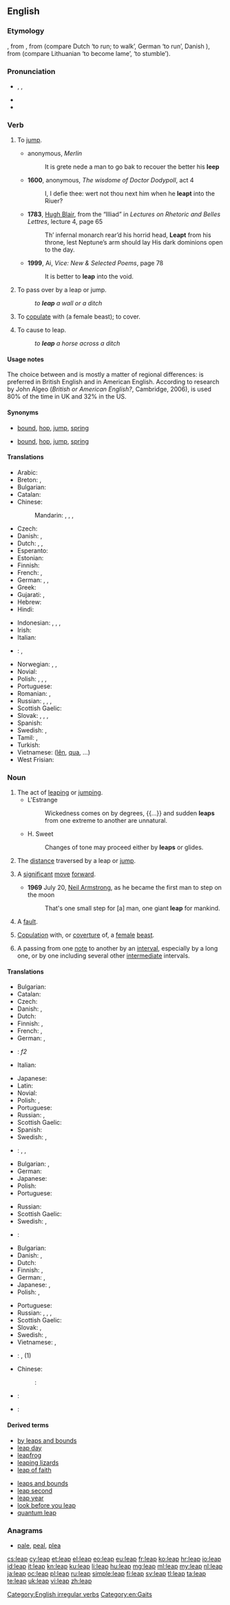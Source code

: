 {{also|LEAP}}
==English==
{{wikipedia|dab=leap}}

===Etymology===
{{etyl|enm|en}} {{term|lepen|lang=enm}}, from {{etyl|ang|en}} {{term|hleapan|hlēapan|lang=ang}}, from {{etyl|gem-pro|en}} {{recons|hlaupaną|lang=gem-pro}} (compare Dutch {{term|lopen|lang=nl}} ‘to run; to walk’, German {{term|laufen|lang=de}} ‘to run’, Danish {{term|løbe|lang=en}}), from {{etyl|ine-pro|en}} (compare Lithuanian {{term|šlùbti|lang=lt}} ‘to become lame’, {{term|klùbti|lang=lt}} ‘to stumble’).

===Pronunciation===
* {{enPR|lēp}}, {{IPA|/liːp/}}, {{X-SAMPA|/li:p/}}
* {{audio|en-us-leap.ogg|Audio (US)}}
* {{rhymes|iːp}}

===Verb===
{{en-verb|leaps|leaping|'''[[leaped]]''', '''[[leapt]]''', or archaically '''[[lept]]''' or '''[[lope]]'''|'''[[leaped]]''', '''[[leapt]]''', or archaically '''[[lopen]]'''}}

# {{intransitive}} To [[jump]].
#* {{circa|1450}} anonymous, ''Merlin''
#*: It is grete nede a man to go bak to recouer the better his '''leep'''
#* '''1600''', anonymous, ''The wisdome of Doctor Dodypoll'', act 4
#*: I, I defie thee: wert not thou next him when he '''leapt''' into the Riuer?
#* '''1783''', [[w:Hugh Blair|Hugh Blair]], from the “Illiad” in ''Lectures on Rhetoric and Belles Lettres'', lecture 4, page 65
#*: Th’ infernal monarch rear’d his horrid head, '''Leapt''' from his throne, lest Neptune’s arm should lay His dark dominions open to the day.
#* '''1999''', Ai, ''Vice: New & Selected Poems'', page 78
#*: It is better to '''leap''' into the void.
# {{transitive}} To pass over by a leap or jump.
#: ''to '''leap''' a wall or a ditch''
# {{transitive}} To [[copulate]] with (a female beast); to cover.
# {{transitive}} To cause to leap.
#: ''to '''leap''' a horse across a ditch''

====Usage notes====
The choice between {{term|leapt|lang=en}} and {{term|leaped|lang=en}} is mostly a matter of regional differences: {{term|leapt|lang=en}} is preferred in British English and {{term|leaped|lang=en}} in American English. According to research by John Algeo (''British or American English?'', Cambridge, 2006), {{term|leapt|lang=en}} is used 80% of the time in UK and 32% in the US.

====Synonyms====
* {{sense|jump from one location to another}} [[bound]], [[hop]], [[jump]], [[spring]]
* {{sense|jump upwards}} [[bound]], [[hop]], [[jump]], [[spring]]

====Translations====
{{trans-top|to jump}}
* Arabic: {{t+|ar|وثب|tr=wathaba}}
* Breton: {{t|br|lammat}}, {{t|br|sailhañ}}
* Bulgarian: {{t+|bg|скачам}}
* Catalan: {{t|ca|saltar}}
* Chinese:
*: Mandarin: {{t-|cmn|跳躍|sc=Hani}}, {{t-|cmn|跳跃|tr=tiàoyuè|sc=Hani}}, {{t|cmn|飛躍|sc=Hani}}, {{t|cmn|飞跃|tr=fēiyuè|sc=Hani}}
* Czech: {{t-|cs|přeskočit}}
* Danish: {{t-|da|springe}}, {{t+|da|hoppe}}
* Dutch: {{t+|nl|springen}}, {{t+|nl|wippen}}, {{t|nl|huppen}}
* Esperanto: {{t-|eo|eksalti}}
* Estonian: {{t|et|hüppama}}
* Finnish: {{t+|fi|loikata}}
* French: {{t+|fr|sauter}}, {{t+|fr|bondir}}
* German: {{t|de|springen}}, {{t|de|einen Satz machen}}, {{t|de|hüpfen}}
* Greek: {{t+|el|πάλλομαι}}
* Gujarati: {{t|gu|કૂદવું|sc=Gujr}}, {{t|gu|ઠેકવું|sc=Gujr}}
* Hebrew: {{t+|he|קפץ}}
* Hindi: {{t|hi|कूदना|sc=Deva}}
{{trans-mid}}
* Indonesian: {{t|id|lompat}}, {{t|id|loncat}}, {{t|id|lompat|alt=melompat}}, {{t|id|loncat|alt=meloncat}}
* Irish: {{t-|ga|léim}}
* Italian: {{t+|it|saltare}}
* {{ttbc|ja}}: {{t|ja|飛躍する|tr=[[ひやく]]する, hiyaku-suru|sc=Jpan}}, {{t-|ja|跳躍する|tr=chōyaku-suru}} <!-- link as t-SOP if non-idiomatic; put marked word in|alt=; see [[User:Kephir/gadgets/xte#Translation_fixing]] -->
* Norwegian: {{t-|no|sprang}}, {{t+|no|hopp}}, {{t+|no|hoppe}}
* Novial: {{t|nov|salta}}
* Polish: {{t|pl|skakać}}, {{t|pl|skoczyć}}, {{t|pl|przeskakiwać}}, {{qualifier|over something}} {{t|pl|przeskoczyć}}
* Portuguese: {{t+|pt|saltar}}
* Romanian: {{t|ro|sări}}, {{t|ro|sălta}}
* Russian: {{t+|ru|скакать|tr=skakát'}} {{impf}}, {{t+|ru|скакнуть|tr=skaknút'}} {{pf.}}, {{t+|ru|прыгать|sc=Cyrl|tr=prýgat'}} {{impf}}, {{t+|ru|прыгнуть|sc=Cyrl|tr=prýgnut'}} {{pf.}}
* Scottish Gaelic: {{t-|gd|leum}}
* Slovak: {{t|sk|skočiť}}, {{t|sk|skákať}}, {{t|sk|preskočiť}}, {{qualifier|over something}} {{t|sk|preskakovať}}
* Spanish: {{t+|es|saltar}}
* Swedish: {{t+|sv|hoppa}}, {{t+|sv|springa}} {{qualifier|older}}
* Tamil: {{t|ta|பாய்|sc=Taml}}, {{t|ta|தாவு|sc=Taml}}
* Turkish: {{t+|tr|sıçramak}}
* Vietnamese: {{t|vi|nhảy}} ([[lên]], [[qua]], ...)
* West Frisian: {{t|fy|ljeppe}}
{{trans-bottom}}

===Noun===
{{en-noun}}

# The act of [[leaping]] or [[jumping]].
#* L'Estrange
#*: Wickedness comes on by degrees, {{...}} and sudden '''leaps''' from one extreme to another are unnatural.
#* H. Sweet
#*: Changes of tone may proceed either by '''leaps''' or glides.
# The [[distance]] traversed by a leap or [[jump]].
# {{figuratively}} A [[significant]] [[move]] [[forward]].
#* '''1969''' July 20, [[w:Neil Armstrong|Neil Armstrong]], as he became the first man to step on the moon
#*: That's one small step for [a] man, one giant '''leap''' for mankind.
# {{mining}} A [[fault]].
# [[copulation|Copulation]] with, or [[coverture]] of, a [[female]] [[beast]].
# {{music}} A passing from one [[note]] to another by an [[interval]], especially by a long one, or by one including several other [[intermediate]] intervals.

{{Webster 1913}}

====Translations====
{{trans-top|the act of leaping}}
* Bulgarian: {{t+|bg|скок|m|sc=Cyrl}}
* Catalan: {{t|ca|salt}}
* Czech: {{t+|cs|skok|m}}
* Danish: {{t-|da|spring|n}}, {{t+|da|hop|n}}
* Dutch: {{t+|nl|sprong|m}}
* Finnish: {{t+|fi|hyppy}}, {{t+|fi|loikka}}
* French: {{t+|fr|saut|m}}, {{t+|fr|bond|m}}
* German: {{t+|de|Sprung|m}}, {{t+|de|Satz|m}}
* {{ttbc|ga}}: {{t|ga|léim}} ''f2''
* Italian: {{t+|it|salto|m}}
{{trans-mid}}
* Japanese: {{t|ja|跳躍|tr=ちょうやく, chōyaku|sc=Jpan}}
* Latin: {{t+|la|saltus|m}}
* Novial: {{t|nov|salto}}
* Polish: {{t+|pl|skok|m}}, {{t+|pl|sus|m}}
* Portuguese: {{t+|pt|salto|m}}
* Russian: {{t+|ru|скачок|m|sc=Cyrl|tr=skačók|alt=скачо́к}}, {{t+|ru|прыжок|m|sc=Cyrl|tr=pryžók|alt=прыжо́к}}
* Scottish Gaelic: {{t-|gd|leum|m}}
* Spanish: {{t+|es|salto|m}}
* Swedish: {{t+|sv|hopp|n}}, {{t+|sv|språng|n}}
* {{ttbc|vi}}: {{t|vi|bước nhảy}}, {{t|vi|sự nhảy}}, {{t|vi|việc nhảy}} <!-- link as t-SOP if non-idiomatic; put marked word in|alt=; see [[User:Kephir/gadgets/xte#Translation_fixing]] -->
{{trans-bottom}}

{{trans-top|distance traversed by a leap}}
* Bulgarian: {{t+|bg|скок|m|sc=Cyrl}}, {{t-|bg|прескок|m|sc=Cyrl}}
* German: {{t|de|Sprungweite|f}}
* Japanese: {{t|ja|跳躍距離|tr=ちょうやくきょり, chōyaku kyori|sc=Jpan}}
* Polish: {{t+|pl|skok|m}}
* Portuguese: {{t+|pt|salto|m}}
{{trans-mid}}
* Russian: {{qualifier|rarely}} {{t+|ru|скачок|m|sc=Cyrl|tr=skačók|alt=скачо́к}}
* Scottish Gaelic: {{t-|gd|leum|m}}
* Swedish: {{t-|sv|hopplängd|c}}, {{t-|sv|språnglängd|c}}
* {{ttbc|vi}}: {{t|vi|quãng cách nhảy qua}} <!-- link as t-SOP if non-idiomatic; put marked word in|alt=; see [[User:Kephir/gadgets/xte#Translation_fixing]] -->
{{trans-bottom}}

{{trans-top|significant move forward}}
* Bulgarian: {{t+|bg|скок|m|sc=Cyrl}}
* Danish: {{t-|da|spring|n}}, {{t+|da|hop|n}}
* Dutch: {{t+|nl|sprong|m}}
* Finnish: {{t|fi|hyppy}}, {{t|fi|hyppäys}}
* German: {{t+|de|Sprung|m}}, {{t+|de|Satz|m}}
* Japanese: {{t|ja|飛躍|tr=ひやく, hiyaku|sc=Jpan}}, {{t|ja|躍進|tr=やくしん, yakushin|sc=Jpan}}
* Polish: {{t+|pl|krok|m}}, {{t+|pl|skok|m}}
{{trans-mid}}
* Portuguese: {{t+|pt|salto|m}}
* Russian: {{t+|ru|скачок|m|sc=Cyrl|tr=skačók|alt=скачо́к}}, {{t|ru|рывок|m|sc=Cyrl|tr=rývók|alt=рыво́к}}, {{t|ru|прорыв|m|sc=Cyrl|tr=prorýv|alt=проры́в}}, {{qualifier|rarely}} {{t|ru|прыжок|m|sc=Cyrl|tr=pryžók|alt=прыжо́к}}
* Scottish Gaelic: {{t-|gd|leum|m}}
* Slovak: {{t+|sk|skok|m}}, {{t-|sk|pokrok|m}}
* Swedish: {{t+|sv|hopp|n}}, {{t+|sv|språng|n}}
* Vietnamese: {{t+|vi|thành tích}}, {{t+|vi|tiến bộ}}
{{trans-bottom}}

{{checktrans}}
* {{ttbc|br}}: {{t|br|lamm|m}}, {{t|br|sailh|m}} (1)
* Chinese:
*: {{ttbc|cmn}}: {{t|cmn|跳|sc=Hani}}
* {{ttbc|mk}}: {{t|mk|скок|sc=Cyrl}}
* {{ttbc|ta}}: {{t|ta|பாய்ச்சல்|sc=Taml}}

====Derived terms====
{{top2}}
* [[by leaps and bounds]]
* [[leap day]]
* [[leapfrog]]
* [[leaping lizards]]
* [[leap of faith]]
{{mid2}}
* [[leaps and bounds]]
* [[leap second]]
* [[leap year]]
* [[look before you leap]]
* [[quantum leap]]
{{bottom}}

===Anagrams===
* [[pale#English|pale]], [[peal#English|peal]], [[plea#English|plea]]

[[Category:English irregular verbs]]
[[Category:en:Gaits]]

[[cs:leap]]
[[cy:leap]]
[[et:leap]]
[[el:leap]]
[[eo:leap]]
[[eu:leap]]
[[fr:leap]]
[[ko:leap]]
[[hr:leap]]
[[io:leap]]
[[id:leap]]
[[it:leap]]
[[kn:leap]]
[[ku:leap]]
[[li:leap]]
[[hu:leap]]
[[mg:leap]]
[[ml:leap]]
[[my:leap]]
[[nl:leap]]
[[ja:leap]]
[[oc:leap]]
[[pl:leap]]
[[ru:leap]]
[[simple:leap]]
[[fi:leap]]
[[sv:leap]]
[[tl:leap]]
[[ta:leap]]
[[te:leap]]
[[uk:leap]]
[[vi:leap]]
[[zh:leap]]
